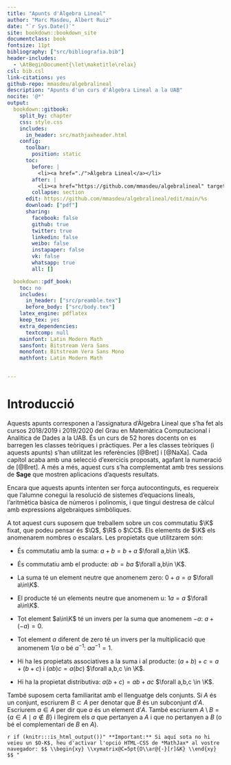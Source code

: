 ```yaml
---
title: "Apunts d'Àlgebra Lineal"
author: "Marc Masdeu, Albert Ruiz"
date: "`r Sys.Date()`"
site: bookdown::bookdown_site
documentclass: book
fontsize: 11pt
bibliography: ["src/bibliografia.bib"]
header-includes:
  - \AtBeginDocument{\let\maketitle\relax}
csl: bib.csl
link-citations: yes
github-repo: mmasdeu/algebralineal
description: "Apunts d'un curs d'Àlgebra Lineal a la UAB"
nocite: '@*'
output:
  bookdown::gitbook:
    split_by: chapter
    css: style.css
    includes:
      in_header: src/mathjaxheader.html
    config:
      toolbar:
        position: static
      toc:
        before: |
          <li><a href="./">Àlgebra Lineal</a></li>
        after: |
          <li><a href="https://github.com/mmasdeu/algebralineal" target="blank">Publicat amb bookdown</a></li>
        collapse: section
      edit: https://github.com/mmasdeu/algebralineal/edit/main/%s
      download: ["pdf"]
      sharing:
        facebook: false
        github: true
        twitter: true
        linkedin: false
        weibo: false
        instapaper: false
        vk: false
        whatsapp: true
        all: []

  bookdown::pdf_book:
    toc: no
    includes:
      in_header: ["src/preamble.tex"]
      before_body: ["src/body.tex"]
    latex_engine: pdflatex
    keep_tex: yes
    extra_dependencies:
      textcomp: null
    mainfont: Latin Modern Math
    sansfont: Bitstream Vera Sans
    monofont: Bitstream Vera Sans Mono
    mathfont: Latin Modern Math


---
```


# Introducció {-}

Aquests apunts corresponen a l'assignatura d'Àlgebra Lineal que s'ha fet
als cursos 2018/2019 i 2019/2020 del Grau en Matemàtica Computacional i
Analítica de Dades a la UAB. És un curs de 52 hores docents on es
barregen les classes teòriques i pràctiques. Per a les classes teòriques
(i aquests apunts) s'han utilitzat les referències [@Bret] i [@NaXa].
Cada capítol acaba amb una selecció d'exercicis proposats, agafant la
numeració de [@Bret]. A més a més, aquest curs s'ha complementat amb
tres sessions de **Sage** que mostren aplicacions d'aquests resultats.

Encara que aquests apunts intenten ser força autocontinguts, es
requereix que l'alumne conegui la resolució de sistemes d'equacions
lineals, l'aritmètica bàsica de números i polinomis, i que tingui
destresa de càlcul amb expressions algebraiques simbòliques.

A tot aquest curs suposem que treballem sobre un cos commutatiu $\K$
fixat, que podeu pensar és $\Q$, $\R$ o $\CC$. Els elements de $\K$ els
anomenarem nombres o escalars. Les propietats que utilitzarem són:

-   És commutatiu amb la suma: $a+b=b+a$ $\forall a,b\in \K$.

-   És commutatiu amb el producte: $ab=ba$ $\forall a,b\in \K$.

-   La suma té un element neutre que anomenem zero: $0+a=a$
    $\forall a\in\K$.

-   El producte té un elements neutre que anomenem u: $1a=a$
    $\forall a\in\K$.

-   Tot element $a\in\K$ té un invers per la suma que anomenem $-a$:
    $a+(-a)=0$.

-   Tot element $a$ diferent de zero té un invers per la multiplicació
    que anomenem $1/a$ o bé $a^{-1}$: $a a^{-1}=1$.

-   Hi ha les propietats associatives a la suma i al producte:
    $(a+b)+c=a+(b+c)$ i $(ab)c=a(bc)$ $\forall a,b,c \in \K$.

-   Hi ha la propietat distributiva: $a(b+c)=ab+ac$
    $\forall a,b,c \in \K$.

També suposem certa familiaritat amb el llenguatge dels conjunts. Si $A$
és un conjunt, escriurem $B\subset A$ per denotar que $B$ és un
subconjunt d'$A$. Escriurem $a\in A$ per dir que $a$ és un element
d'$A$. També escriurem $A\setminus B=\{a \in A \mid a \not\in B\}$ i
llegirem els $a$ que pertanyen a $A$ i que no pertanyen a $B$ (o bé el
complementari de $B$ en $A$).


`r if (knitr:::is_html_output())"
**Important:** Si aquí sota no hi veieu un $O-K$, heu d'activar l'opció HTML-CSS de *MathJax* al vostre navegador:
$$
\\begin{xy}
\\xymatrix@C=5pt{O\\ar@{-}[r]&K}
\\end{xy}
$$
"`
